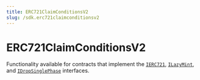 ---
title: ERC721ClaimConditionsV2
slug: /sdk.erc721claimconditionsv2
---

# ERC721ClaimConditionsV2

Functionality available for contracts that implement the
[`IERC721`](/contracts/IERC721),
[`ILazyMint`](/contracts/ILazyMint), and
[`IDropSinglePhase`](/contracts/IDropSinglePhase)
interfaces.
